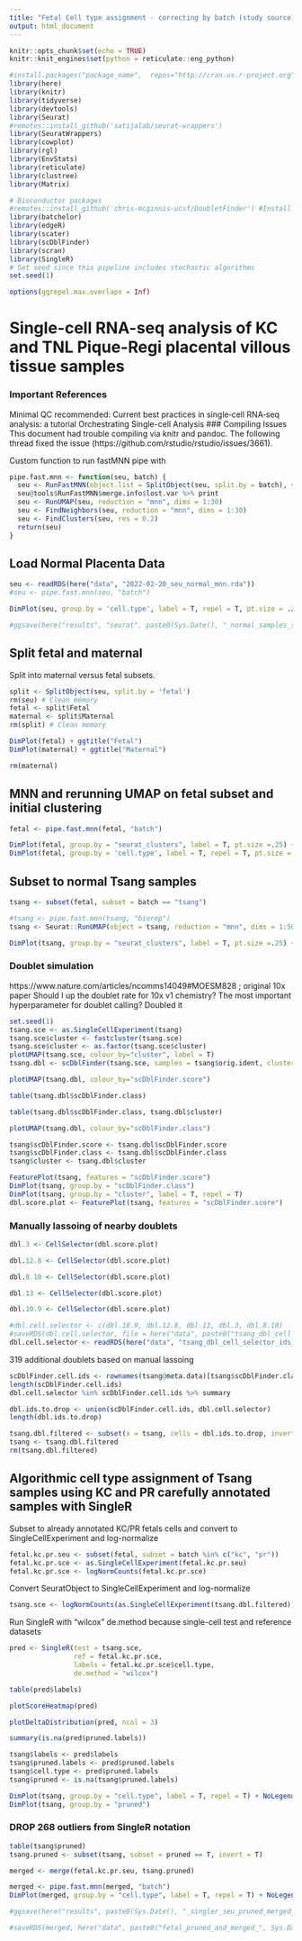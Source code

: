 ```yaml
---
title: "Fetal Cell type assignment - correcting by batch (study source)"
output: html_document
---
```


```r
knitr::opts_chunk$set(echo = TRUE)
knitr::knit_engines$set(python = reticulate::eng_python)

#install.packages("package_name",  repos="http://cran.us.r-project.org") # Only this mirror worked for multiple packages
library(here)
library(knitr)
library(tidyverse)
library(devtools)
library(Seurat)
#remotes::install_github('satijalab/seurat-wrappers')
library(SeuratWrappers)
library(cowplot)
library(rgl)
library(EnvStats)
library(reticulate)
library(clustree)
library(Matrix)

# Bioconductor packages
#remotes::install_github('chris-mcginnis-ucsf/DoubletFinder') #Install DoubletFinder and depends
library(batchelor)
library(edgeR)
library(scater)
library(scDblFinder)
library(scran)
library(SingleR)
# Set seed since this pipeline includes stochastic algorithms
set.seed(1)

options(ggrepel.max.overlaps = Inf)
```
# Single-cell RNA-seq analysis of KC and TNL Pique-Regi placental villous tissue samples
### Important References
Minimal QC recommended: Current best practices in single‐cell RNA‐seq analysis: a tutorial
Orchestrating Single-cell Analysis
### Compiling Issues
This document had trouble compiling via knitr and pandoc. The following thread fixed the issue (https://github.com/rstudio/rstudio/issues/3661).

Custom function to run fastMNN pipe with 
```r
pipe.fast.mnn <- function(seu, batch) {
  seu <- RunFastMNN(object.list = SplitObject(seu, split.by = batch), verbose = T)
  seu@tools$RunFastMNN$merge.info$lost.var %>% print
  seu <- RunUMAP(seu, reduction = "mnn", dims = 1:30)
  seu <- FindNeighbors(seu, reduction = "mnn", dims = 1:30)
  seu <- FindClusters(seu, res = 0.2)
  return(seu)
}
```

## Load Normal Placenta Data
```r
seu <- readRDS(here("data", "2022-02-20_seu_normal_mnn.rda"))
#seu <- pipe.fast.mnn(seu, "batch")
```

```r
DimPlot(seu, group.by = 'cell.type', label = T, repel = T, pt.size = .25) + NoLegend() + ggtitle("Normal Samples - MNN, Batch")
```

```r
#ggsave(here("results", "seurat", paste0(Sys.Date(), "_normal_samples_seu_mnn.png")))
```

## Split fetal and maternal

Split into maternal versus fetal subsets.
```r
split <- SplitObject(seu, split.by = 'fetal')
rm(seu) # Clean memory
fetal <- split$Fetal
maternal <- split$Maternal
rm(split) # Clean memory
```

```r
DimPlot(fetal) + ggtitle("Fetal")
DimPlot(maternal) + ggtitle("Maternal")
```

```r
rm(maternal)
```

## MNN and rerunning UMAP on fetal subset and initial clustering

```r
fetal <- pipe.fast.mnn(fetal, "batch")
```

```r
DimPlot(fetal, group.by = "seurat_clusters", label = T, pt.size =.25) + NoLegend()
DimPlot(fetal, group.by = 'cell.type', label = T, repel = T, pt.size = .25) + NoLegend()
```

## Subset to normal Tsang samples

```r
tsang <- subset(fetal, subset = batch == "tsang")
```

```r
#tsang <- pipe.fast.mnn(tsang, "biorep")
tsang <- Seurat::RunUMAP(object = tsang, reduction = "mnn", dims = 1:50)
```

```r
DimPlot(tsang, group.by = "seurat_clusters", label = T, pt.size =.25) + NoLegend()
```

### Doublet simulation
https://www.nature.com/articles/ncomms14049#MOESM828 ; original 10x paper
Should I up the doublet rate for 10x v1 chemistry? The most important hyperparameter for doublet calling? Doubled it
```r
set.seed(1)
tsang.sce <- as.SingleCellExperiment(tsang)
tsang.sce$cluster <- fastcluster(tsang.sce)
tsang.sce$cluster <- as.factor(tsang.sce$cluster)
plotUMAP(tsang.sce, colour_by="cluster", label = T)
tsang.dbl <- scDblFinder(tsang.sce, samples = tsang$orig.ident, clusters = "cluster", dbr.sd = 0.15*2)
```

```r
plotUMAP(tsang.dbl, colour_by="scDblFinder.score")
```

```r
table(tsang.dbl$scDblFinder.class)
```

```r
table(tsang.dbl$scDblFinder.class, tsang.dbl$cluster)
```


```r
plotUMAP(tsang.dbl, colour_by="scDblFinder.class")
```

```r
tsang$scDblFinder.score <- tsang.dbl$scDblFinder.score
tsang$scDblFinder.class <- tsang.dbl$scDblFinder.class
tsang$cluster <- tsang.dbl$cluster
```

```r
FeaturePlot(tsang, features = "scDblFinder.score")
DimPlot(tsang, group.by = "scDblFinder.class")
DimPlot(tsang, group.by = "cluster", label = T, repel = T)
dbl.score.plot <- FeaturePlot(tsang, features = "scDblFinder.score")
```

### Manually lassoing of nearby doublets

```r
dbl.3 <- CellSelector(dbl.score.plot)
```


```r
dbl.12.8 <- CellSelector(dbl.score.plot)
```

```r
dbl.8.10 <- CellSelector(dbl.score.plot)
```

```r
dbl.13 <- CellSelector(dbl.score.plot)
```

```r
dbl.10.9 <- CellSelector(dbl.score.plot)
```

```r
#dbl.cell.selector <- c(dbl.10.9, dbl.12.8, dbl.13, dbl.3, dbl.8.10)
#saveRDS(dbl.cell.selector, file = here("data", paste0("tsang_dbl_cell_selector_ids_", Sys.Date(), ".rda")))
dbl.cell.selector <- readRDS(here("data", "tsang_dbl_cell_selector_ids_2022-02-28.rda"))
```

319 additional doublets based on manual lassoing
```r
scDblFinder.cell.ids <- rownames(tsang@meta.data)[tsang$scDblFinder.class == "doublet"]
length(scDblFinder.cell.ids)
dbl.cell.selector %in% scDblFinder.cell.ids %>% summary
```

```r
dbl.ids.to.drop <- union(scDblFinder.cell.ids, dbl.cell.selector)
length(dbl.ids.to.drop)
```

```r
tsang.dbl.filtered <- subset(x = tsang, cells = dbl.ids.to.drop, invert = T)
tsang <- tsang.dbl.filtered
rm(tsang.dbl.filtered)
```

## Algorithmic cell type assignment of Tsang samples using KC and PR carefully annotated samples with SingleR
Subset to already annotated KC/PR fetals cells and convert to SingleCellExperiment and log-normalize
```r
fetal.kc.pr.seu <- subset(fetal, subset = batch %in% c("kc", "pr"))
fetal.kc.pr.sce <- as.SingleCellExperiment(fetal.kc.pr.seu)
fetal.kc.pr.sce <- logNormCounts(fetal.kc.pr.sce)
```

Convert SeuratObject to SingleCellExperiment and log-normalize
```r
tsang.sce <- logNormCounts(as.SingleCellExperiment(tsang.dbl.filtered))
```

Run SingleR with "wilcox" de.method because single-cell test and reference datasets
```r
pred <- SingleR(test = tsang.sce,
                ref = fetal.kc.pr.sce,
                labels = fetal.kc.pr.sce$cell.type,
                de.method = "wilcox")
```

```r
table(pred$labels)
```

```r
plotScoreHeatmap(pred)
```

```r
plotDeltaDistribution(pred, ncol = 3)
```

```r
summary(is.na(pred$pruned.labels))
```

```r
tsang$labels <- pred$labels
tsang$pruned.labels <- pred$pruned.labels
tsang$cell.type <- pred$pruned.labels
tsang$pruned <- is.na(tsang$pruned.labels)
```

```r
DimPlot(tsang, group.by = "cell.type", label = T, repel = T) + NoLegend()
DimPlot(tsang, group.by = "pruned")
```

### DROP 268 outliers from SingleR notation

```r
table(tsang$pruned)
tsang.pruned <- subset(tsang, subset = pruned == T, invert = T)
```

```r
merged <- merge(fetal.kc.pr.seu, tsang.pruned)
```

```r
merged <- pipe.fast.mnn(merged, "batch")
DimPlot(merged, group.by = "cell.type", label = T, repel = T) + NoLegend() + ggtitle("Fetal pruned and merged")
```

```r
#ggsave(here("results", paste0(Sys.Date(), "_singler_seu_pruned_merged_umap.png")))
```

```r
#saveRDS(merged, here("data", paste0("fetal_pruned_and_merged_", Sys.Date(), ".rda")))
```